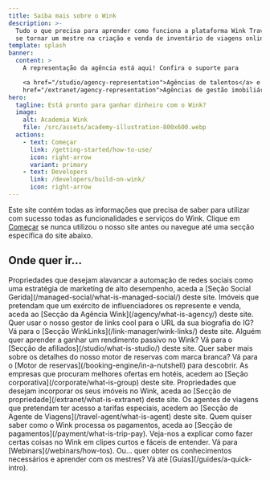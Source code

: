 ```yaml
---
title: Saiba mais sobre o Wink
description: >-
  Tudo o que precisa para aprender como funciona a plataforma Wink Travel e como
  se tornar um mestre na criação e venda de inventário de viagens online.
template: splash
banner:
  content: >
    A representação da agência está aqui! Confira o suporte para

    <a href="/studio/agency-representation">Agências de talentos</a> e <a
    href="/extranet/agency-representation">Agências de gestão imobiliária</a>.
hero:
  tagline: Está pronto para ganhar dinheiro com o Wink?
  image:
    alt: Academia Wink
    file: /src/assets/academy-illustration-800x600.webp
  actions:
    - text: Começar
      link: /getting-started/how-to-use/
      icon: right-arrow
      variant: primary
    - text: Developers
      link: /developers/build-on-wink/
      icon: right-arrow
---
```


Este site contém todas as informações que precisa de saber para utilizar com sucesso todas as funcionalidades e serviços do Wink. Clique em [Começar](/getting-started/how-to-use) se nunca utilizou o nosso site antes ou navegue até uma secção específica do site abaixo.

## Onde quer ir...

<CardGrid stagger>
  <Card title="Social Gerido" icon="seti:info">
    Propriedades que desejam alavancar a automação de redes sociais como uma estratégia de marketing de alto desempenho, aceda a [Seção Social Gerida](/managed-social/what-is-managed-social/) deste site.
  </Card>

  <Card title="Agência Wink" icon="seti:info">
    Imóveis que pretendam que um exército de influenciadores os represente e venda, aceda ao [Secção da Agência Wink](/agency/what-is-agency/) deste site.
  </Card>

  <Card title="WinkLinks" icon="seti:info">
    Quer usar o nosso gestor de links cool para o URL da sua biografia do IG? Vá para o [Secção WinkLinks](/link-manager/wink-links/) deste site.
  </Card>

  <Card title="Afiliados" icon="seti:info">
    Alguém quer aprender a ganhar um rendimento passivo no Wink? Vá para o [Secção de afiliados](/studio/what-is-studio/) deste site.
  </Card>

  <Card title="Motor de reservas" icon="seti:info">
    Quer saber mais sobre os detalhes do nosso motor de reservas com marca branca? Vá para o [Motor de reservas](/booking-engine/in-a-nutshell) para descobrir.
  </Card>

  <Card title="Corporações" icon="seti:info">
    As empresas que procuram melhores ofertas em hotéis, acedem ao [Seção corporativa](/corporate/what-is-group) deste site.
  </Card>

  <Card title="Propriedades" icon="seti:info">
    Propriedades que desejam incorporar os seus imóveis no Wink, aceda ao [Secção de propriedade](/extranet/what-is-extranet) deste site.
  </Card>

  <Card title="Agentes de viagens" icon="seti:info">
    Os agentes de viagens que pretendam ter acesso a tarifas especiais, acedem ao [Secção de Agente de Viagens](/travel-agent/what-is-agent) deste site.
  </Card>

  <Card title="Pagamentos" icon="seti:info">
    Quem quiser saber como o Wink processa os pagamentos, aceda ao [Secção de pagamentos](/payment/what-is-trip-pay).
  </Card>

  <Card title="Webinars" icon="seti:info">
    Veja-nos a explicar como fazer certas coisas no Wink em clipes curtos e fáceis de entender. Vá para [Webinars](/webinars/how-tos).
  </Card>

  <Card title="Guias" icon="seti:info">
    Ou... quer obter os conhecimentos necessários e aprender com os mestres? Vá até [Guias](/guides/a-quick-intro).
  </Card>
</CardGrid>

